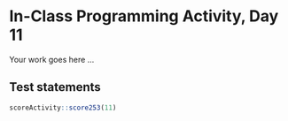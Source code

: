 # In-Class Programming Activity, Day 11

Your work goes here ...



## Test statements

```r
scoreActivity::score253(11)
```